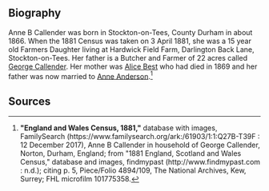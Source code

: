 == Biography ==
Anne B Callender was born in Stockton-on-Tees, County Durham in about 1866.  When the 1881 Census was taken on 3 April 1881, she was a 15 year old Farmers Daughter living at Hardwick Field Farm, Darlington Back Lane, Stockton-on-Tees.  Her father is a Butcher and Farmer of 22 acres called [[Callender-692|George Callender]].  Her mother was [[Best-7946|Alice Best]] who had died in 1869 and her father was now married to [[Anderson-83115|Anne Anderson]].<ref>
'''"England and Wales Census, 1881,"''' database with images, FamilySearch (https://www.familysearch.org/ark:/61903/1:1:Q27B-T39F : 12 December 2017),
Anne B Callender in household of George Callender, Norton, Durham, England; from "1881 England, Scotland and Wales Census," database and images, findmypast (http://www.findmypast.com : n.d.);
citing p. 5, Piece/Folio 4894/109, The National Archives, Kew, Surrey; FHL microfilm 101775358.
</ref> 

== Sources ==
<references />
